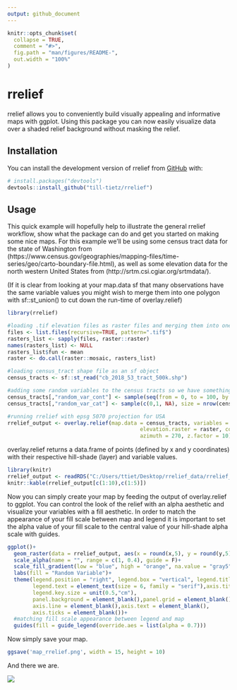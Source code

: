```yaml
---
output: github_document
---
```


<!-- README.md is generated from README.Rmd. Please edit that file -->

```r
knitr::opts_chunk$set(
  collapse = TRUE,
  comment = "#>",
  fig.path = "man/figures/README-",
  out.width = "100%"
)
```

# rrelief

<!-- badges: start -->
<!-- badges: end -->

rrelief allows you to conveniently build visually appealing and informative maps with ggplot.
Using this package you can now easily visualize data over a shaded relief background without 
masking the relief.

## Installation

You can install the development version of rrelief from [GitHub](https://github.com/) with:

``` r
# install.packages("devtools")
devtools::install_github("till-tietz/rrelief")
```
## Usage

This quick example will hopefully help to illustrate the general rrelief workflow, show what the package can do 
and get you started on making some nice maps. 
For this example we'll be using some census tract data for the state of Washington from (https://www.census.gov/geographies/mapping-files/time-series/geo/carto-boundary-file.html),
as well as some elevation data for the north western United States from 
(http://srtm.csi.cgiar.org/srtmdata/).

(If it is clear from looking at your map.data sf that many observations have the same variable values you might wish to merge them into one polygon
with sf::st_union() to cut down the run-time of overlay.relief)


```r
library(rrelief)

#loading .tif elevation files as raster files and merging them into one raster 
files <- list.files(recursive=TRUE, pattern=".tif$")
rasters_list <- sapply(files, raster::raster)
names(rasters_list) <- NULL
rasters_list$fun <- mean
raster <- do.call(raster::mosaic, rasters_list)

#loading census_tract shape file as an sf object
census_tracts <- sf::st_read("cb_2018_53_tract_500k.shp")

#adding some random variables to the census tracts so we have something to map
census_tracts[,"random_var_cont"] <- sample(seq(from = 0, to = 100, by = 0.01), size = nrow(census_tracts), replace = TRUE)
census_tracts[,"random_var_cat"] <- sample(c(0,1, NA), size = nrow(census_tracts), replace = TRUE)

#running rrelief with epsg 5070 projection for USA 
rrelief_output <- overlay.relief(map.data = census_tracts, variables = c("random_var_cont", "random_var_cat"),
                                          elevation.raster = raster, coordinate.system = 5070, altitude = 45,
                                          azimuth = 270, z.factor = 10)

```

overlay.relief returns a data.frame of points (defined by x and y coordinates) with their respective hill-shade (layer) and variable values. 

```r
library(knitr)
rrelief_output <- readRDS("C:/Users/ttiet/Desktop/rrelief_data/rrelief_test_out.rds")
knitr::kable(rrelief_output[c(1:10),c(1:5)])
```

Now you can simply create your map by feeding the output of overlay.relief to ggplot. 
You can control the look of the relief with an alpha aesthetic and visualize your variables with a fill aesthetic.
In order to match the appearance of your fill scale between map and legend it is important to set the alpha value of your fill scale
to the central value of your hill-shade alpha scale with guides. 

```r
ggplot()+
  geom_raster(data = rrelief_output, aes(x = round(x,5), y = round(y,5), alpha = layer, fill = random_var_cont),interpolate = TRUE)+
  scale_alpha(name = "", range = c(1, 0.4), guide = F)+
  scale_fill_gradient(low = "blue", high = "orange", na.value = "gray5")+
  labs(fill = "Random Variable")+
  theme(legend.position = "right", legend.box = "vertical", legend.title = element_text(size = 6, family = "serif"), 
        legend.text = element_text(size = 6, family = "serif"),axis.title = element_blank(),
        legend.key.size = unit(0.5,"cm"),
        panel.background = element_blank(),panel.grid = element_blank(),
        axis.line = element_blank(),axis.text = element_blank(),
        axis.ticks = element_blank())+
  #matching fill scale appearance between legend and map
  guides(fill = guide_legend(override.aes = list(alpha = 0.7)))
```

Now simply save your map. 

```r
ggsave('map_rrelief.png', width = 15, height = 10)
```

And there we are.

![](map.png)
